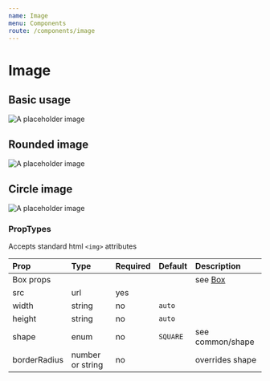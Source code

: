```yaml
---
name: Image
menu: Components
route: /components/image
---
```



# Image

## Basic usage
<Playground>
  <Image
    src="https://via.placeholder.com/150x150"
    alt="A placeholder image"
  />
</Playground>

## Rounded image
<Playground>
  <Image
    src="https://via.placeholder.com/150x150"
    alt="A placeholder image"
    shape={Shape.ROUNDED}
  />
</Playground>


## Circle image
<Playground>
  <Image
    src="https://via.placeholder.com/150x150"
    alt="A placeholder image"
    shape={Shape.CIRCLE}
  />
</Playground>

### PropTypes
Accepts standard html `<img>` attributes

| Prop | Type | Required | Default | Description |
|:-----|:-----|:---------|:--------|:------------|
| Box props | | | | see [Box](/components/box) |
| src | url | yes | | |
| width | string | no | `auto` | |
| height | string | no | `auto` | |
| shape | enum | no | `SQUARE` | see common/shape |
| borderRadius | number or string | no | | overrides shape |
